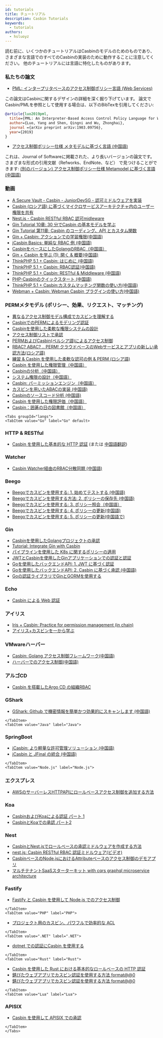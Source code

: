 ```yaml
---
id: tutorials
title: チュートリアル
description: Casbin Tutorials
keywords:
  - tutorials
authors:
  - hsluoyz
---
```




読む前に、いくつかのチュートリアルはCasbinのモデルのためのものであり、さまざまな言語でのすべてのCasbinの実装のために動作することに注意してください。 他のチュートリアルには言語に特化したものがあります。

### 私たちの論文

- [PML: インタープリタベースのアクセス制御ポリシー言語 (Web Services)](https://arxiv.org/abs/1903.09756)

この論文はCasbinに関するデザインの詳細を深く掘り下げています。 論文でCasbin/PMLを参照として使用する場合は、以下のBibTexを引用してください:

```bibtex
@article{luo2019pml,
  title={PML: An Interpreter-Based Access Control Policy Language for Web Services},
  author={Luo, Yang and Shen, Qingni and Wu, Zhonghai},
  journal ={arXiv preprint arXiv:1903.09756},
  year={2019}
}
```

- [アクセス制御ポリシー仕様 メタモデルに基づく言語 (中国語)](http://www.jos.org.cn/1000-9825/5624.htm)

これは、Journal of Softwareに掲載された、より長いバージョンの論文です。 さまざまな形式の引用文献（Refworks、EndNote、など） で見つけることができます: [(別のバージョン) アクセス制御ポリシー仕様 Metamodel に基づく言語 (中国語)](https://kns.cnki.net/kcms/detail/Detail.aspx?dbname=CJFDLAST2020&filename=RJXB202002012&v=)

### 動画

- [A Secure Vault - Casbin - JuniorDevSG - 認可ミドルウェアを実装](https://www.youtube.com/watch?v=OTT84oplR9o)
- [Casbin (ロシア語) に基づくマイクロサービスアーキテクチャ内のユーザー権限を共有](https://www.youtube.com/watch?v=Z5dUxH4PqYM)
- [Nest.js - Casbin RESTful RBAC 認可midleware](https://www.youtube.com/watch?v=mWlPNrCgVdE)
- [Gin Tutorial 10章: 30 分でCasbin の基本モデルを学ぶ](https://www.bilibili.com/video/BV1qz4y167XP)
- [Gin Tutorial 第11章: Casbin のコーディング、API とカスタム関数](https://www.bilibili.com/video/BV13r4y1M7AC)
- [Gin + Casbin: アクションでの学習権限(中国語)](https://www.jtthink.com/course/132)
- [jCasbin Basics: 単純な RBAC 例 (中国語)](https://www.jtthink.com/course/play/2706)
- [CasbinをベースにしたGolangのRBAC（中国語）](https://www.bilibili.com/video/BV1Kf4y1U7iJ)
- [Gin + Casbin を学ぶ (1): 開く & 概要(中国語)](https://www.bilibili.com/video/BV1bp4y1a7je)
- [ThinkPHP 5.1 + Casbin: はじめに (中国語)](https://www.bilibili.com/video/BV1kz4y1Z7vd)
- [ThinkPHP 5.1 + Casbin: RBAC認証(中国語)](https://www.bilibili.com/video/BV1A541187M4)
- [ThinkPHP 5.1 + Casbin: RESTful & Middleware (中国語)](https://www.bilibili.com/video/BV1uk4y117up)
- [PHP-Casbinのクイックスタート (中国語)](https://www.bilibili.com/video/BV1dK4y1L7xy)
- [ThinkPHP 5.1 + Casbin:カスタムマッチング関数の使い方(中国語)](https://www.bilibili.com/video/BV1dq4y1Z78g)
- [Webman + Casbin: Webman Casbin プラグインの使い方(中国語)](https://www.bilibili.com/video/BV1X34y1Q7ZH)

### PERMメタモデル (ポリシー、効果、リクエスト、マッチング)

- [異なるアクセス制御モデル構成でカスビンを理解する](https://medium.com/wesionary-team/understanding-casbin-with-different-access-control-model-configurations-faebc60f6da5)
- [CasbinでのPERMによるモデリング認証](https://narendraj9.github.io/posts/generalized-authz.html)
- [Casbinを使用した柔軟な権限システムの設計](https://medium.com/silo-blog/designing-a-flexible-permissions-system-with-casbin-f5d97fef17b8)
- [アクセス制御リストで承認](https://medium.com/pragmatic-programmers/authorize-with-access-control-lists-92fbec57a920)
- [PERMおよびCasbin(ペルシア語)によるアクセス制御](https://vrgl.ir/npwoy)
- [RBAC? ABAC? .. PERM! クラウドベースのWebサービスとアプリの新しい承認方法(ロシア語)](https://habr.com/ru/post/539778/)
- [練習 & Casbin を使用した柔軟な認可の例 & PERM (ロシア語)](https://habr.com/ru/post/540454/)
- [Casbin を使用した権限管理（中国語）](http://www.cnblogs.com/wang_yb/archive/2018/11/20/9987397.html)
- [Casbinの分析（中国語）](https://www.cnblogs.com/xiaohunshi/p/10372881.html)
- [システム権限の設計（中国語）](https://github.com/xizhibei/blog/issues/101)
- [Casbin: パーミッションエンジン（中国語）](https://github.com/xizhibei/blog/issues/102)
- [カスビンを用いたABACの実装 (中国語)](https://www.cnblogs.com/studyzy/p/11380736.html)
- [Casbinのソースコード分析 (中国語)](https://www.cnblogs.com/yjf512/p/12200206.html)
- [Casbin を使用した権限評価（中国語）](https://cloud.tencent.com/developer/article/1534674)
- [Casbin：囲碁の日の図書館（中国語）](https://juejin.im/post/5ee6c93ce51d45787d3484a1)

```mdx-code-block
<Tabs groupId="langs">
<TabItem value="Go" label="Go" default>
```

### HTTP & RESTful

- [Casbin を使用した基本的な HTTP 認証](https://zupzup.org/casbin-http-role-auth) (または [中国語翻訳](https://studygolang.com/articles/12323))

### Watcher

- [Casbin Watcher経由のRBAC分散同期 (中国語)](https://hongker.github.io/2021/02/19/golang-rbac-watcher/)

### Beego

- [Beegoでカスビンを使用する: 1. 始めてテストする (中国語)](https://blog.csdn.net/hotqin888/article/details/78460385)
- [Beegoでカスビンを使用する方法: 2. ポリシーの保存先 (中国語)](https://blog.csdn.net/hotqin888/article/details/78571240)
- [Beegoでカスビンを使用する: 3. ポリシー照会（中国語）](https://blog.csdn.net/hotqin888/article/details/78992250)
- [Beegoでカスビンを使用する: 4. ポリシーの更新(中国語)](https://blog.csdn.net/hotqin888/article/details/80032538)
- [Beegoでカスビンを使用する: 5. ポリシーの更新(中国語で)](https://blog.csdn.net/hotqin888/article/details/80092285)

### Gin

- [Casbinを使用したGolangプロジェクトの承認](https://medium.com/wesionary-team/authorization-in-golang-projects-using-casbin-f8fad744dae5)
- [Tutorial: Integrate Gin with Casbin](https://dev.to/maxwellhertz/tutorial-integrate-gin-with-cabsin-56m0)
- [パイプラインを使用した K8s に関するポリシーの適用](https://banzaicloud.com/blog/policy-enforcement-k8s/)
- [JWTとCasbinを使用したGinアプリケーションでの認証と認証](https://medium.com/@tienbm90/authentication-and-authorization-in-gin-application-with-jwt-and-casbin-a56bbbdec90b)
- [Goを使用したバックエンドAPI: 1. JWT に基づく認証](https://studygolang.com/topics/6998)
- [Goを使用したバックエンドAPI: 2. Casbin に基づく承認 (中国語)](https://studygolang.com/topics/6999)
- [Goの認証ライブラリでGinとGORMを使用する](https://www.zaneli.com/blog/20181203)

### Echo

- [Casbin による Web 認証](http://klotzandrew.com/blog/authorization-with-casbin)

### アイリス

- [Iris + Casbin: Practice for permission management (in chain)](https://zxc0328.github.io/2018/05/14/casbin-iris/)
- [アイリス+カスビンを一から学ぶ](https://learnku.com/articles/41416)

### VMwareハーバー

- [Casbin: Golang アクセス制御フレームワーク(中国語)](http://www.growingdev.com/articles/2020/01/12/1578838858526.html)
- [ハーバーでのアクセス制御(中国語)](http://www.growingdev.com/articles/2020/01/10/1578670203670.html)

### アルゴCD

- [Casbin を搭載したArgo CD の組織RBAC](https://argo-cd.readthedocs.io/en/stable/operator-manual/rbac/)

### GShark

- [GShark: Github で機密情報を簡単かつ効果的にスキャンします (中国語)](https://mp.weixin.qq.com/s?__biz=MzI3MjA3MTY3Mw==&mid=2247483770&idx=1&sn=9f02c2803e1c946e8c23b16ff3eba757&chksm=eb396fecdc4ee6fa2f378e846f354f45acf6e6f540cfd54190e9353df47c7707e3a2aadf714f&token=115330850&lang=zh_CN#rd)

```mdx-code-block
</TabItem>
<TabItem value="Java" label="Java">
```

### SpringBoot

- [jCasbin: より軽量な許可管理ソリューション (中国語)](https://blog.csdn.net/waynelee0809/article/details/85702551)
- [jCasbin と JFinal の統合 (中国語)](http://www.jfinal.com/share/842)

```mdx-code-block
</TabItem>
<TabItem value="Node.js" label="Node.js">
```

### エクスプレス

- [AWSのサーバーレスHTTPAPIにロールベースアクセス制御を追加する方法](https://dev.to/matttyler/how-to-add-role-based-access-control-to-your-serverless-http-api-on-aws-17bk)

### Koa

- [CasbinおよびKoaによる認証 パート 1](https://dev.to/gerybbg/authorisation-with-casbin-and-koa-part-1-2gh)
- [CasbinとKoaでの承認 パート2](https://dev.to/gerybbg/authorisation-with-casbin-and-koa-part-2-2io5)

### Nest

- [CasbinとNest.jsでロールベースの承認ミドルウェアを作成する方法](https://dev.to/dwipr/how-to-create-role-based-authorization-middleware-with-casbin-and-nest-js-52gm)
- [nest.js: Casbin RESTful RBAC 認証ミドルウェア(ビデオ)](https://www.youtube.com/watch?v=mWlPNrCgVdE)
- [CasbinベースのNode.jsにおけるAttributeベースのアクセス制御のデモアプリ](https://github.com/Jarvie8176/casbin-example)
- [マルチテナントSaaSスターターキット with cqrs graphql microservice architecture](https://github.com/juicycleff/ultimate-backend)

### Fastify

- [Fastify と Casbin を使用して Node.js でのアクセス制御](https://www.nearform.com/blog/access-control-node-js-fastify-and-casbin/)

```mdx-code-block
</TabItem>
<TabItem value="PHP" label="PHP">
```

- [プロジェクト用のカスビン、パワフルで効率的な ACL](http://phpmagazine.net/2018/11/casbin-powerful-and-efficient-acl-for-your-projects.html)

```mdx-code-block
</TabItem>
<TabItem value=".NET" label=".NET">
```

- [dotnet での認証にCasbin を使用する](https://krishnamohan.dev/blog/using-casbin-for-authorization-in-dotnet)

```mdx-code-block
</TabItem>
<TabItem value="Rust" label="Rust">
```

- [Casbin を使用した Rust における基本的なロールベースの HTTP 認証](https://www.zupzup.org/rust-casbin-example/)
- [錆びたウェブアプリでカスビン認証を使用する方法 format@@0](https://dev.to/smrpn/how-to-use-casbin-authorization-in-your-rust-web-app-part-1-4f8f)
- [錆びたウェブアプリでカスビン認証を使用する方法 format@@0](https://dev.to/smrpn/how-to-use-casbin-authorization-in-your-rust-web-app-part-2-1bnm)

```mdx-code-block
</TabItem>
<TabItem value="Lua" label="Lua">
```

### APISIX

- [Casbin を使用して APISIX での承認](https://medium.com/@rushitote/authorization-in-apisix-using-casbin-59b693669d6d)

```mdx-code-block
</TabItem>
</Tabs>
```

